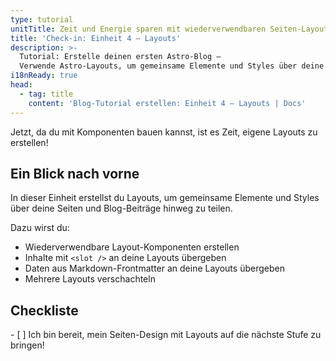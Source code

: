 ```yaml
---
type: tutorial
unitTitle: Zeit und Energie sparen mit wiederverwendbaren Seiten-Layouts
title: 'Check-in: Einheit 4 – Layouts'
description: >-
  Tutorial: Erstelle deinen ersten Astro-Blog —
  Verwende Astro-Layouts, um gemeinsame Elemente und Styles über deine Seiten und Blog-Beiträge hinweg zu teilen
i18nReady: true
head:
  - tag: title
    content: 'Blog-Tutorial erstellen: Einheit 4 – Layouts | Docs'
---
```



Jetzt, da du mit Komponenten bauen kannst, ist es Zeit, eigene Layouts zu erstellen!

## Ein Blick nach vorne

In dieser Einheit erstellst du Layouts, um gemeinsame Elemente und Styles über deine Seiten und Blog-Beiträge hinweg zu teilen.

Dazu wirst du:

- Wiederverwendbare Layout-Komponenten erstellen
- Inhalte mit `<slot />` an deine Layouts übergeben
- Daten aus Markdown-Frontmatter an deine Layouts übergeben
- Mehrere Layouts verschachteln

<Box icon="check-list">

## Checkliste

<Checklist>
- [ ] Ich bin bereit, mein Seiten-Design mit Layouts auf die nächste Stufe zu bringen!
</Checklist>
</Box>
